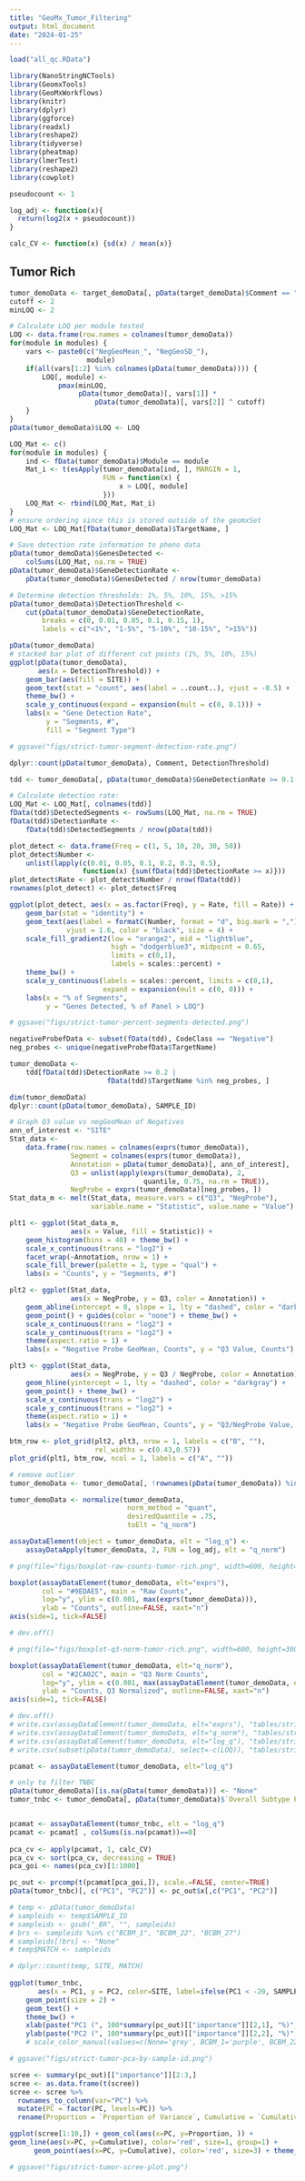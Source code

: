 ```yaml
---
title: "GeoMx_Tumor_Filtering"
output: html_document
date: "2024-01-25"
---
```


```r
load("all_qc.RData")

library(NanoStringNCTools)
library(GeomxTools)
library(GeoMxWorkflows)
library(knitr)
library(dplyr)
library(ggforce)
library(readxl)
library(reshape2)
library(tidyverse)
library(pheatmap)
library(lmerTest)
library(reshape2)
library(cowplot)

pseudocount <- 1

log_adj <- function(x){
  return(log2(x + pseudocount))
}

calc_CV <- function(x) {sd(x) / mean(x)}
```

## Tumor Rich 
  
```r
tumor_demoData <- target_demoData[, pData(target_demoData)$Comment == "Tumor-Rich" & pData(target_demoData)$Flag == "PASS"]
cutoff <- 2
minLOQ <- 2

# Calculate LOQ per module tested
LOQ <- data.frame(row.names = colnames(tumor_demoData))
for(module in modules) {
    vars <- paste0(c("NegGeoMean_", "NegGeoSD_"),
                   module)
    if(all(vars[1:2] %in% colnames(pData(tumor_demoData)))) {
        LOQ[, module] <-
            pmax(minLOQ,
                 pData(tumor_demoData)[, vars[1]] * 
                     pData(tumor_demoData)[, vars[2]] ^ cutoff)
    }
}
pData(tumor_demoData)$LOQ <- LOQ

LOQ_Mat <- c()
for(module in modules) {
    ind <- fData(tumor_demoData)$Module == module
    Mat_i <- t(esApply(tumor_demoData[ind, ], MARGIN = 1,
                       FUN = function(x) {
                           x > LOQ[, module]
                       }))
    LOQ_Mat <- rbind(LOQ_Mat, Mat_i)
}
# ensure ordering since this is stored outside of the geomxSet
LOQ_Mat <- LOQ_Mat[fData(tumor_demoData)$TargetName, ]
```

```r
# Save detection rate information to pheno data
pData(tumor_demoData)$GenesDetected <- 
    colSums(LOQ_Mat, na.rm = TRUE)
pData(tumor_demoData)$GeneDetectionRate <-
    pData(tumor_demoData)$GenesDetected / nrow(tumor_demoData)

# Determine detection thresholds: 1%, 5%, 10%, 15%, >15%
pData(tumor_demoData)$DetectionThreshold <- 
    cut(pData(tumor_demoData)$GeneDetectionRate,
        breaks = c(0, 0.01, 0.05, 0.1, 0.15, 1),
        labels = c("<1%", "1-5%", "5-10%", "10-15%", ">15%"))

pData(tumor_demoData)
# stacked bar plot of different cut points (1%, 5%, 10%, 15%)
ggplot(pData(tumor_demoData),
       aes(x = DetectionThreshold)) +
    geom_bar(aes(fill = SITE)) +
    geom_text(stat = "count", aes(label = ..count..), vjust = -0.5) +
    theme_bw() +
    scale_y_continuous(expand = expansion(mult = c(0, 0.1))) +
    labs(x = "Gene Detection Rate",
         y = "Segments, #",
         fill = "Segment Type")

# ggsave("figs/strict-tumor-segment-detection-rate.png")

dplyr::count(pData(tumor_demoData), Comment, DetectionThreshold)
```

```r
tdd <- tumor_demoData[, pData(tumor_demoData)$GeneDetectionRate >= 0.1 & pData(tumor_demoData)$Flag == "PASS"]

# Calculate detection rate:
LOQ_Mat <- LOQ_Mat[, colnames(tdd)]
fData(tdd)$DetectedSegments <- rowSums(LOQ_Mat, na.rm = TRUE)
fData(tdd)$DetectionRate <-
    fData(tdd)$DetectedSegments / nrow(pData(tdd))

plot_detect <- data.frame(Freq = c(1, 5, 10, 20, 30, 50))
plot_detect$Number <-
    unlist(lapply(c(0.01, 0.05, 0.1, 0.2, 0.3, 0.5),
                  function(x) {sum(fData(tdd)$DetectionRate >= x)}))
plot_detect$Rate <- plot_detect$Number / nrow(fData(tdd))
rownames(plot_detect) <- plot_detect$Freq

ggplot(plot_detect, aes(x = as.factor(Freq), y = Rate, fill = Rate)) +
    geom_bar(stat = "identity") +
    geom_text(aes(label = formatC(Number, format = "d", big.mark = ",")),
              vjust = 1.6, color = "black", size = 4) +
    scale_fill_gradient2(low = "orange2", mid = "lightblue",
                         high = "dodgerblue3", midpoint = 0.65,
                         limits = c(0,1),
                         labels = scales::percent) +
    theme_bw() +
    scale_y_continuous(labels = scales::percent, limits = c(0,1),
                       expand = expansion(mult = c(0, 0))) +
    labs(x = "% of Segments",
         y = "Genes Detected, % of Panel > LOQ")

# ggsave("figs/strict-tumor-percent-segments-detected.png")

negativeProbefData <- subset(fData(tdd), CodeClass == "Negative")
neg_probes <- unique(negativeProbefData$TargetName)

tumor_demoData <- 
    tdd[fData(tdd)$DetectionRate >= 0.2 |
                        fData(tdd)$TargetName %in% neg_probes, ]

dim(tumor_demoData)
dplyr::count(pData(tumor_demoData), SAMPLE_ID)
```

```r
# Graph Q3 value vs negGeoMean of Negatives
ann_of_interest <- "SITE"
Stat_data <- 
    data.frame(row.names = colnames(exprs(tumor_demoData)),
               Segment = colnames(exprs(tumor_demoData)),
               Annotation = pData(tumor_demoData)[, ann_of_interest],
               Q3 = unlist(apply(exprs(tumor_demoData), 2,
                                 quantile, 0.75, na.rm = TRUE)),
               NegProbe = exprs(tumor_demoData)[neg_probes, ])
Stat_data_m <- melt(Stat_data, measure.vars = c("Q3", "NegProbe"),
                    variable.name = "Statistic", value.name = "Value")

plt1 <- ggplot(Stat_data_m,
               aes(x = Value, fill = Statistic)) +
    geom_histogram(bins = 40) + theme_bw() +
    scale_x_continuous(trans = "log2") +
    facet_wrap(~Annotation, nrow = 1) + 
    scale_fill_brewer(palette = 3, type = "qual") +
    labs(x = "Counts", y = "Segments, #")

plt2 <- ggplot(Stat_data,
               aes(x = NegProbe, y = Q3, color = Annotation)) +
    geom_abline(intercept = 0, slope = 1, lty = "dashed", color = "darkgray") +
    geom_point() + guides(color = "none") + theme_bw() +
    scale_x_continuous(trans = "log2") + 
    scale_y_continuous(trans = "log2") +
    theme(aspect.ratio = 1) +
    labs(x = "Negative Probe GeoMean, Counts", y = "Q3 Value, Counts")

plt3 <- ggplot(Stat_data,
               aes(x = NegProbe, y = Q3 / NegProbe, color = Annotation)) +
    geom_hline(yintercept = 1, lty = "dashed", color = "darkgray") +
    geom_point() + theme_bw() +
    scale_x_continuous(trans = "log2") + 
    scale_y_continuous(trans = "log2") +
    theme(aspect.ratio = 1) +
    labs(x = "Negative Probe GeoMean, Counts", y = "Q3/NegProbe Value, Counts")

btm_row <- plot_grid(plt2, plt3, nrow = 1, labels = c("B", ""),
                     rel_widths = c(0.43,0.57))
plot_grid(plt1, btm_row, ncol = 1, labels = c("A", ""))

# remove outlier
tumor_demoData <- tumor_demoData[, !rownames(pData(tumor_demoData)) %in% c("DSP-1001660005648-A-C03.dcc")]

tumor_demoData <- normalize(tumor_demoData,
                             norm_method = "quant", 
                             desiredQuantile = .75,
                             toElt = "q_norm")

assayDataElement(object = tumor_demoData, elt = "log_q") <-
    assayDataApply(tumor_demoData, 2, FUN = log_adj, elt = "q_norm")

# png(file="figs/boxplot-raw-counts-tumor-rich.png", width=600, height=300)

boxplot(assayDataElement(tumor_demoData, elt="exprs"),
        col = "#9EDAE5", main = "Raw Counts",
        log="y", ylim = c(0.001, max(exprs(tumor_demoData))),
        ylab = "Counts", outline=FALSE, xaxt="n")
axis(side=1, tick=FALSE)

# dev.off()

# png(file="figs/boxplot-q3-norm-tumor-rich.png", width=600, height=300)

boxplot(assayDataElement(tumor_demoData, elt="q_norm"),
        col = "#2CA02C", main = "Q3 Norm Counts",
        log="y", ylim = c(0.001, max(assayDataElement(tumor_demoData, elt="q_norm"))),
        ylab = "Counts, Q3 Normalized", outline=FALSE, xaxt="n")
axis(side=1, tick=FALSE)

# dev.off()
# write.csv(assayDataElement(tumor_demoData, elt="exprs"), "tables/strict-tumor-raw-counts.csv")
# write.csv(assayDataElement(tumor_demoData, elt="q_norm"), "tables/strict-tumor-q3-normalized-counts.csv")
# write.csv(assayDataElement(tumor_demoData, elt="log_q"), "tables/strict-tumor-log-normalized-counts.csv")
# write.csv(subset(pData(tumor_demoData), select=-c(LOQ)), "tables/strict-tumor-metadata.csv")
```

```r
pcamat <- assayDataElement(tumor_demoData, elt="log_q")

# only to filter TNBC
pData(tumor_demoData)[is.na(pData(tumor_demoData))] <- "None"
tumor_tnbc <- tumor_demoData[, pData(tumor_demoData)$`Overall Subtype Primary` == "TNBC"]


pcamat <- assayDataElement(tumor_tnbc, elt = "log_q")
pcamat <- pcamat[ , colSums(is.na(pcamat))==0]
  
pca_cv <- apply(pcamat, 1, calc_CV)
pca_cv <- sort(pca_cv, decreasing = TRUE)
pca_goi <- names(pca_cv)[1:1000]

pc_out <- prcomp(t(pcamat[pca_goi,]), scale.=FALSE, center=TRUE)
pData(tumor_tnbc)[, c("PC1", "PC2")] <- pc_out$x[,c("PC1", "PC2")]

# temp <- pData(tumor_demoData)
# sampleids <- temp$SAMPLE_ID
# sampleids <- gsub("_BR", "", sampleids)
# brs <- sampleids %in% c("BCBM_1", "BCBM_22", "BCBM_27")
# sampleids[!brs] <- "None"
# temp$MATCH <- sampleids

# dplyr::count(temp, SITE, MATCH)
             
ggplot(tumor_tnbc,
       aes(x = PC1, y = PC2, color=SITE, label=ifelse(PC1 < -20, SAMPLE_ID, ''))) +
    geom_point(size = 2) +
    geom_text() +
    theme_bw() +
    xlab(paste("PC1 (", 100*summary(pc_out)[["importance"]][2,1], "%)", sep="")) +
    ylab(paste("PC2 (", 100*summary(pc_out)[["importance"]][2,2], "%)", sep="")) # +
    # scale_color_manual(values=c(None='grey', BCBM_1='purple', BCBM_22='green', BCBM_27='red'))

# ggsave("figs/strict-tumor-pca-by-sample-id.png")

scree <- summary(pc_out)[["importance"]][2:3,]
scree <- as.data.frame(t(scree))
scree <- scree %>%
  rownames_to_column(var="PC") %>%
  mutate(PC = factor(PC, levels=PC)) %>%
  rename(Proportion = `Proportion of Variance`, Cumulative = `Cumulative Proportion`)

ggplot(scree[1:10,]) + geom_col(aes(x=PC, y=Proportion, )) +
geom_line(aes(x=PC, y=Cumulative), color='red', size=1, group=1) +
      geom_point(aes(x=PC, y=Cumulative), color='red', size=3) + theme_bw()

# ggsave("figs/strict-tumor-scree-plot.png")
```

